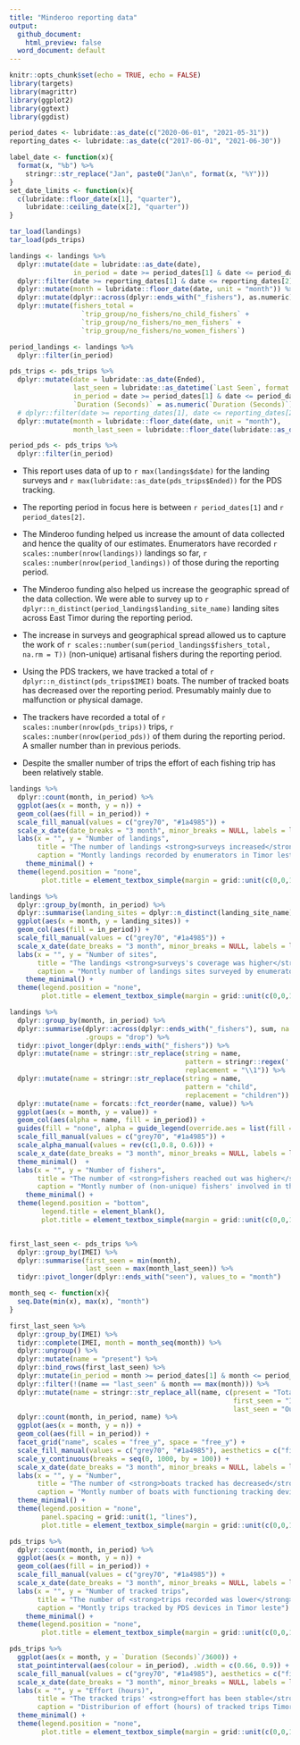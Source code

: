 ```yaml
---
title: "Minderoo reporting data"
output: 
  github_document:
    html_preview: false
  word_document: default
---
```


```r
knitr::opts_chunk$set(echo = TRUE, echo = FALSE)
library(targets)
library(magrittr)
library(ggplot2)
library(ggtext)
library(ggdist)

period_dates <- lubridate::as_date(c("2020-06-01", "2021-05-31"))
reporting_dates <- lubridate::as_date(c("2017-06-01", "2021-06-30"))

label_date <- function(x){
  format(x, "%b") %>%
    stringr::str_replace("Jan", paste0("Jan\n", format(x, "%Y")))
}
set_date_limits <- function(x){
  c(lubridate::floor_date(x[1], "quarter"), 
    lubridate::ceiling_date(x[2], "quarter"))
}
```

```r
tar_load(landings)
tar_load(pds_trips)

landings <- landings %>%
  dplyr::mutate(date = lubridate::as_date(date), 
                in_period = date >= period_dates[1] & date <= period_dates[2]) %>%
  dplyr::filter(date >= reporting_dates[1] & date <= reporting_dates[2]) %>%
  dplyr::mutate(month = lubridate::floor_date(date, unit = "month")) %>%
  dplyr::mutate(dplyr::across(dplyr::ends_with("_fishers"), as.numeric)) %>%
  dplyr::mutate(fishers_total = 
                  `trip_group/no_fishers/no_child_fishers` +
                  `trip_group/no_fishers/no_men_fishers` + 
                  `trip_group/no_fishers/no_women_fishers`)

period_landings <- landings %>%
  dplyr::filter(in_period)

pds_trips <- pds_trips %>%
  dplyr::mutate(date = lubridate::as_date(Ended), 
                last_seen = lubridate::as_datetime(`Last Seen`, format = "%a %b %d %X UTC %Y", tz = "UTC"),
                in_period = date >= period_dates[1] & date <= period_dates[2], 
                `Duration (Seconds)` = as.numeric(`Duration (Seconds)`)) %>%
  # dplyr::filter(date >= reporting_dates[1], date <= reporting_dates[2]) %>%
  dplyr::mutate(month = lubridate::floor_date(date, unit = "month"), 
                month_last_seen = lubridate::floor_date(lubridate::as_date(last_seen), unit = "month")) 

period_pds <- pds_trips %>%
  dplyr::filter(in_period)
```


- This report uses data of up to `r max(landings$date)` for the landing surveys and `r max(lubridate::as_date(pds_trips$Ended))` for the PDS tracking.

- The reporting period in focus here is between `r period_dates[1]` and `r period_dates[2]`.

- The Minderoo funding helped us increase the amount of data collected and hence the quality of our estimates. Enumerators have recorded `r scales::number(nrow(landings))` landings so far, `r scales::number(nrow(period_landings))` of those during the reporting period. 

- The Minderoo funding also helped us increase the geographic spread of the data collection. We were able to survey up to `r dplyr::n_distinct(period_landings$landing_site_name)` landing sites across East Timor during the reporting period. 

- The increase in surveys and geographical spread allowed us to capture the work of `r scales::number(sum(period_landings$fishers_total, na.rm = T))` (non-unique) artisanal fishers during the reporting period. 

- Using the PDS trackers, we have tracked a total of `r dplyr::n_distinct(pds_trips$IMEI)` boats. The number of tracked boats has decreased over the reporting period. Presumably mainly due to malfunction or physical damage.

- The trackers have recorded a total of `r scales::number(nrow(pds_trips))` trips, `r scales::number(nrow(period_pds))` of them during the reporting period. A smaller number than in previous periods. 

- Despite the smaller number of trips the effort of each fishing trip has been relatively stable. 

```r
landings %>%
  dplyr::count(month, in_period) %>%
  ggplot(aes(x = month, y = n)) +
  geom_col(aes(fill = in_period)) +
  scale_fill_manual(values = c("grey70", "#1a4985")) + 
  scale_x_date(date_breaks = "3 month", minor_breaks = NULL, labels = label_date, limits = set_date_limits) +
  labs(x = "", y = "Number of landings", 
       title = "The number of landings <strong>surveys increased</strong> during the <span style='color:#1a4985;'>reporting period</span>", 
       caption = "Montly landings recorded by enumerators in Timor leste") +
    theme_minimal() + 
  theme(legend.position = "none", 
        plot.title = element_textbox_simple(margin = grid::unit(c(0,0,1,0), "lines"))) 
```

```r
landings %>%
  dplyr::group_by(month, in_period) %>%
  dplyr::summarise(landing_sites = dplyr::n_distinct(landing_site_name), .groups = "drop") %>%
  ggplot(aes(x = month, y = landing_sites)) +
  geom_col(aes(fill = in_period)) +
  scale_fill_manual(values = c("grey70", "#1a4985")) + 
  scale_x_date(date_breaks = "3 month", minor_breaks = NULL, labels = label_date, limits = set_date_limits) +
  labs(x = "", y = "Number of sites", 
       title = "The landings <strong>surveys's coverage was higher</strong> during the <span style='color:#1a4985;'>reporting period</span>", 
       caption = "Montly number of landings sites surveyed by enumerators in Timor leste") +
    theme_minimal() + 
  theme(legend.position = "none", 
        plot.title = element_textbox_simple(margin = grid::unit(c(0,0,1,0), "lines"))) 
```

```r
landings %>%
  dplyr::group_by(month, in_period) %>%
  dplyr::summarise(dplyr::across(dplyr::ends_with("_fishers"), sum, na.rm = T), 
                   .groups = "drop") %>%
  tidyr::pivot_longer(dplyr::ends_with("_fishers")) %>%
  dplyr::mutate(name = stringr::str_replace(string = name, 
                                            pattern = stringr::regex('.*?([a-z]*)_[a-z]*$'),
                                            replacement = "\\1")) %>%
  dplyr::mutate(name = stringr::str_replace(string = name, 
                                            pattern = "child", 
                                            replacement = "children")) %>%
  dplyr::mutate(name = forcats::fct_reorder(name, value)) %>%
  ggplot(aes(x = month, y = value)) + 
  geom_col(aes(alpha = name, fill = in_period)) +
  guides(fill = "none", alpha = guide_legend(override.aes = list(fill = "#1a4985"))) +
  scale_fill_manual(values = c("grey70", "#1a4985")) +
  scale_alpha_manual(values = rev(c(1,0.8, 0.6))) +
  scale_x_date(date_breaks = "3 month", minor_breaks = NULL, labels = label_date, limits = set_date_limits) +
  theme_minimal()  + 
  labs(x = "", y = "Number of fishers", 
       title = "The number of <strong>fishers reached out was higher</strong> during the <span style='color:#1a4985;'>reporting period</span>", 
       caption = "Montly number of (non-unique) fishers' involved in the surveyed landings by enumerators in Timor leste") +
    theme_minimal() + 
  theme(legend.position = "bottom", 
        legend.title = element_blank(),
        plot.title = element_textbox_simple(margin = grid::unit(c(0,0,1,0), "lines")))
```

```r


```

```r
first_last_seen <- pds_trips %>%
  dplyr::group_by(IMEI) %>%
  dplyr::summarise(first_seen = min(month), 
                   last_seen = max(month_last_seen)) %>%
  tidyr::pivot_longer(dplyr::ends_with("seen"), values_to = "month")

month_seq <- function(x){
  seq.Date(min(x), max(x), "month")
}

first_last_seen %>%
  dplyr::group_by(IMEI) %>%
  tidyr::complete(IMEI, month = month_seq(month)) %>%
  dplyr::ungroup() %>%
  dplyr::mutate(name = "present") %>%
  dplyr::bind_rows(first_last_seen) %>%
  dplyr::mutate(in_period = month >= period_dates[1] & month <= period_dates[2]) %>% 
  dplyr::filter(!(name == "last_seen" & month == max(month))) %>%
  dplyr::mutate(name = stringr::str_replace_all(name, c(present = "Total", 
                                                        first_seen = "In", 
                                                        last_seen = "Out"))) %>%
  dplyr::count(month, in_period, name) %>%
  ggplot(aes(x = month, y = n)) + 
  geom_col(aes(fill = in_period)) +
  facet_grid("name", scales = "free_y", space = "free_y") +
  scale_fill_manual(values = c("grey70", "#1a4985"), aesthetics = c("fill", "colour")) + 
  scale_y_continuous(breaks = seq(0, 1000, by = 100)) +
  scale_x_date(date_breaks = "3 month", minor_breaks = NULL, labels = label_date, limits = set_date_limits) +
  labs(x = "", y = "Number", 
       title = "The number of <strong>boats tracked has decreased</strong> during the <span style='color:#1a4985;'>reporting period</span>", 
       caption = "Montly number of boats with functioning tracking devices in Timor leste") +
  theme_minimal() + 
  theme(legend.position = "none",
        panel.spacing = grid::unit(1, "lines"),
        plot.title = element_textbox_simple(margin = grid::unit(c(0,0,1,0), "lines"))) 
```

```r
pds_trips %>%
  dplyr::count(month, in_period) %>%
  ggplot(aes(x = month, y = n)) +
  geom_col(aes(fill = in_period)) +
  scale_fill_manual(values = c("grey70", "#1a4985")) + 
  scale_x_date(date_breaks = "3 month", minor_breaks = NULL, labels = label_date, limits = set_date_limits) +
  labs(x = "", y = "Number of tracked trips", 
       title = "The number of <strong>trips recorded was lower</strong> during the <span style='color:#1a4985;'>reporting period</span>", 
       caption = "Montly trips tracked by PDS devices in Timor leste") +
    theme_minimal() + 
  theme(legend.position = "none", 
        plot.title = element_textbox_simple(margin = grid::unit(c(0,0,1,0), "lines"))) 
```

```r
pds_trips %>%
  ggplot(aes(x = month, y = `Duration (Seconds)`/3600)) +
  stat_pointinterval(aes(colour = in_period), .width = c(0.66, 0.9)) +
  scale_fill_manual(values = c("grey70", "#1a4985"), aesthetics = c("fill", "colour")) + 
  scale_x_date(date_breaks = "3 month", minor_breaks = NULL, labels = label_date, limits = set_date_limits) +
  labs(x = "", y = "Effort (hours)", 
       title = "The tracked trips' <strong>effort has been stable</strong> during the <span style='color:#1a4985;'>reporting period</span>", 
       caption = "Distriburion of effort (hours) of tracked trips Timor leste. Lines show the 33-66% and 10-90% percentiles.") +
  theme_minimal() + 
  theme(legend.position = "none", 
        plot.title = element_textbox_simple(margin = grid::unit(c(0,0,1,0), "lines"))) 

```


